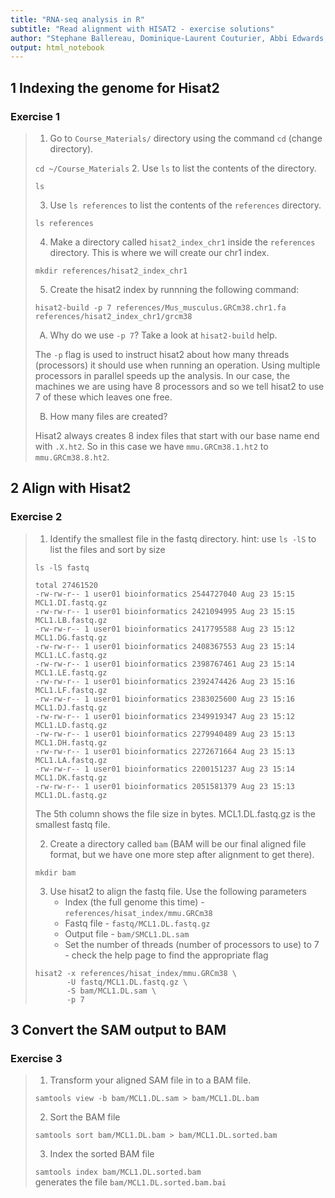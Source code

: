 ```yaml
---
title: "RNA-seq analysis in R"
subtitle: "Read alignment with HISAT2 - exercise solutions"
author: "Stephane Ballereau, Dominique-Laurent Couturier, Abbi Edwards, Guillermo Parada Gonzalez, Ashley Sawle"
output: html_notebook
---
```


## 1 Indexing the genome for Hisat2

### Exercise 1

> 1. Go to `Course_Materials/` directory using the command `cd` (change
>    directory).
> 
> `cd ~/Course_Materials` 
> 2. Use `ls` to list the contents of the directory.  
> 
> `ls`
>
> 3. Use `ls references` to list the contents of the `references` directory.   
> 
> `ls references`
>
> 4. Make a directory called `hisat2_index_chr1` inside the `references`
>    directory.  This is where we will create our chr1 index.  
> 
> `mkdir references/hisat2_index_chr1`
>
> 5. Create the hisat2 index by runnning the following command: 
> 
> `hisat2-build -p 7 references/Mus_musculus.GRCm38.chr1.fa references/hisat2_index_chr1/grcm38`
>    
> A) Why do we use `-p 7`? Take a look at `hisat2-build` help.
>
The `-p` flag is used to instruct hisat2 about how many threads (processors) it
should use when running an operation. Using multiple processors in parallel
speeds up the analysis.  In our case, the machines we are using have 8
processors and so we tell hisat2 to use 7 of these which leaves one free.
>
> B) How many files are created? 
>
Hisat2 always creates 8 index files that start with our base name end with `.X.ht2`.
So in this case we have `mmu.GRCm38.1.ht2` to `mmu.GRCm38.8.ht2`.

## 2 Align with Hisat2

### Exercise 2 

> 1. Identify the smallest file in the fastq directory. hint: use `ls -lS` to
>    list the files and sort by size
>
> `ls -lS fastq`
> ```
> total 27461520
> -rw-rw-r-- 1 user01 bioinformatics 2544727040 Aug 23 15:15 MCL1.DI.fastq.gz
> -rw-rw-r-- 1 user01 bioinformatics 2421094995 Aug 23 15:15 MCL1.LB.fastq.gz
> -rw-rw-r-- 1 user01 bioinformatics 2417795588 Aug 23 15:12 MCL1.DG.fastq.gz
> -rw-rw-r-- 1 user01 bioinformatics 2408367553 Aug 23 15:14 MCL1.LC.fastq.gz
> -rw-rw-r-- 1 user01 bioinformatics 2398767461 Aug 23 15:14 MCL1.LE.fastq.gz
> -rw-rw-r-- 1 user01 bioinformatics 2392474426 Aug 23 15:16 MCL1.LF.fastq.gz
> -rw-rw-r-- 1 user01 bioinformatics 2383025600 Aug 23 15:16 MCL1.DJ.fastq.gz
> -rw-rw-r-- 1 user01 bioinformatics 2349919347 Aug 23 15:12 MCL1.LD.fastq.gz
> -rw-rw-r-- 1 user01 bioinformatics 2279940489 Aug 23 15:13 MCL1.DH.fastq.gz
> -rw-rw-r-- 1 user01 bioinformatics 2272671664 Aug 23 15:13 MCL1.LA.fastq.gz
> -rw-rw-r-- 1 user01 bioinformatics 2200151237 Aug 23 15:14 MCL1.DK.fastq.gz
> -rw-rw-r-- 1 user01 bioinformatics 2051581379 Aug 23 15:13 MCL1.DL.fastq.gz
> ```
> The 5th column shows the file size in bytes. MCL1.DL.fastq.gz is the smallest
> fastq file.
>
> 2. Create a directory called `bam` (BAM will be our final aligned file
>    format, but we have one more step after alignment to get there).
>
> `mkdir bam`
>
> 3. Use hisat2 to align the fastq file. Use the following parameters
>       * Index (the full genome this time) - `references/hisat_index/mmu.GRCm38`
>       * Fastq file - `fastq/MCL1.DL.fastq.gz`
>       * Output file - `bam/SMCL1.DL.sam`
>       * Set the number of threads (number of processors to use) to 7 - check
>         the help page to find the appropriate flag
>
> ```
> hisat2 -x references/hisat_index/mmu.GRCm38 \
>        -U fastq/MCL1.DL.fastq.gz \
>        -S bam/MCL1.DL.sam \
>        -p 7
> ```

## 3 Convert the SAM output to BAM 

### Exercise 3

> 1. Transform your aligned SAM file in to a BAM file.
>
> `samtools view -b bam/MCL1.DL.sam > bam/MCL1.DL.bam`
>
> 2. Sort the BAM file
>
> `samtools sort bam/MCL1.DL.bam > bam/MCL1.DL.sorted.bam`
>
> 3. Index the sorted BAM file
>
> `samtools index bam/MCL1.DL.sorted.bam`  
> generates the file `bam/MCL1.DL.sorted.bam.bai`
>
